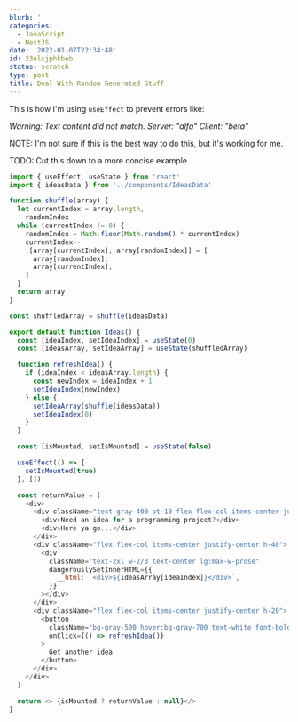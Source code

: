 ```yaml
---
blurb: ''
categories:
  - JavaScript
  - NextJS
date: '2022-01-07T22:34:48'
id: 23olcjphkbeb
status: scratch
type: post
title: Deal With Random Generated Stuff
---
```


This is how I'm using `useEffect` to prevent errors like:

_Warning: Text content did not match. Server: "alfa" Client: "beta"_

NOTE: I'm not sure if this is the best way to do this, but it's working for me.

TODO: Cut this down to a more concise example



```javascript
import { useEffect, useState } from 'react'
import { ideasData } from '../components/IdeasData'

function shuffle(array) {
  let currentIndex = array.length,
    randomIndex
  while (currentIndex != 0) {
    randomIndex = Math.floor(Math.random() * currentIndex)
    currentIndex--
    ;[array[currentIndex], array[randomIndex]] = [
      array[randomIndex],
      array[currentIndex],
    ]
  }
  return array
}

const shuffledArray = shuffle(ideasData)

export default function Ideas() {
  const [ideaIndex, setIdeaIndex] = useState(0)
  const [ideasArray, setIdeaArray] = useState(shuffledArray)

  function refreshIdea() {
    if (ideaIndex < ideasArray.length) {
      const newIndex = ideaIndex + 1
      setIdeaIndex(newIndex)
    } else {
      setIdeaArray(shuffle(ideasData))
      setIdeaIndex(0)
    }
  }

  const [isMounted, setIsMounted] = useState(false)

  useEffect(() => {
    setIsMounted(true)
  }, [])

  const returnValue = (
    <div>
      <div className="text-gray-400 pt-10 flex flex-col items-center justify-center h-20">
        <div>Need an idea for a programming project?</div>
        <div>Here ya go...</div>
      </div>
      <div className="flex flex-col items-center justify-center h-40">
        <div
          className="text-2xl w-2/3 text-center lg:max-w-prose"
          dangerouslySetInnerHTML={{
            __html: `<div>${ideasArray[ideaIndex]}</div>`,
          }}
        ></div>
      </div>
      <div className="flex flex-col items-center justify-center h-20">
        <button
          className="bg-gray-500 hover:bg-gray-700 text-white font-bold py-2 px-4 rounded"
          onClick={() => refreshIdea()}
        >
          Get another idea
        </button>
      </div>
    </div>
  )

  return <> {isMounted ? returnValue : null}</>
}
```
